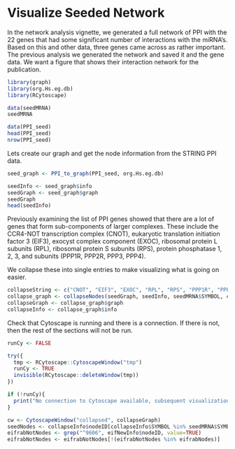 <!--
%\VignetteEngine{knitr}
%\VignetteIndexEntry{miRNA-mRNA NSCLC Seeded Network Visualization}
%\VignetteDepends{graph, org.Hs.eg.db, RCytoscape}
-->

# Visualize Seeded Network

In the network analysis vignette, we generated a full network of PPI with the 22 genes that had some significant number of interactions with the miRNA's. Based on this and other data, three genes came across as rather important. The previous analysis we generated the network and saved it and the gene data. We want a figure that shows their interaction network for the publication.

```r
library(graph)
library(org.Hs.eg.db)
library(RCytoscape)
```


```r
data(seedMRNA)
seedMRNA

data(PPI_seed)
head(PPI_seed)
nrow(PPI_seed)
```

Lets create our graph and get the node information from the STRING PPI data.

```r
seed_graph <- PPI_to_graph(PPI_seed, org.Hs.eg.db)

seedInfo <- seed_graph$info
seedGraph <- seed_graph$graph
seedGraph
head(seedInfo)
```

Previously examining the list of PPI genes showed that there are a lot of genes that form sub-components of larger complexes. These include the CCR4-NOT transcription complex (CNOT), eukaryotic translation initiation factor 3 (EIF3), exocyst complex component (EXOC), ribosomal protein L subunits (RPL), ribosomal protein S subunits (RPS), protein phosphatase 1, 2, 3, and subunits (PPP1R, PPP2R, PPP3, PPP4).

We collapse these into single entries to make visualizing what is going on easier.

```r
collapseString <- c("CNOT", "EIF3", "EXOC", "RPL", "RPS", "PPP1R", "PPP2R", "PPP3", "PPP4")
collapse_graph <- collapseNodes(seedGraph, seedInfo, seedMRNA$SYMBOL, collapseString)
collapseGraph <- collapse_graph$graph
collapseInfo <- collapse_graph$info
```

Check that Cytoscape is running and there is a connection. If there is not, then the rest of the sections will not be run.

```r
runCy <- FALSE

try({
  tmp <- RCytoscape::CytoscapeWindow("tmp")
  runCy <- TRUE
  invisible(RCytoscape::deleteWindow(tmp))
})

if (!runCy){
  print("No connection to Cytoscape available, subsequent visualizations were not run")
}
```

```r
cw <- CytoscapeWindow("collapsed", collapseGraph)
seedNodes <- collapseInfo$nodeID[collapseInfo$SYMBOL %in% seedMRNA$SYMBOL]
eifrabNotNodes <- grep("^9606", eifNewInfo$nodeID, value=TRUE)
eifrabNotNodes <- eifrabNotNodes[!(eifrabNotNodes %in% eifrabNodes)]
```

